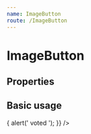 ```yaml
---
name: ImageButton
route: /ImageButton
---
```



# ImageButton

## Properties

<Props of={ImageButton} />

## Basic usage

<Playground>
  <ImageButton
    imageSrc="http://stump.zackrose.net/images/voting_ballot.png"
    text="My Voting Ballot"
    onClick={() => {
      alert(' voted ');
    }}
  />
</Playground>

